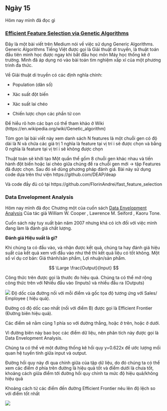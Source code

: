 ## Ngày 15

Hôm nay mình đã đọc gì

### [Efficient Feature Selection via Genetic Algorithms](https://towardsdatascience.com/efficient-feature-selection-via-genetic-algorithms-d6d3c9aff274)

Đây là một bài viết trên Medium nói  về việc sử dụng Generic Algorithms. Generic Algorithms Tiếng Việt được gọi là Giải thuật di truyền, là thuật toán đầu tiên mình học được ngay khi bắt đầu học môn Máy học thống kê ở trường. Mình đã áp dụng nó vào bài toán tìm nghiệm xấp xỉ của một phương trình đa thức.

Về Giải thuật di truyền có các định nghĩa chính:

- Population (dân số)

- Xác suất đột biến

- Xác suất lai chéo

- Chiến lược chọn các phần tử con

Để hiểu rõ hơn các bạn có thể tham khảo ở Wiki (https://en.wikipedia.org/wiki/Genetic_algorithm)

Tóm gọn lại bài viết này xem danh sách N features là một chuỗi gen có độ dài là N và chứa các giá trị 1 nghĩa là feature tại vị trí i sẽ được chọn và bằng 0 nghĩa là feature tại vị trí i sẽ không được chọn

Thuật toán sẽ khởi tạo Một quần thể gồm 8 chuỗi gen khác nhau và tiến hành đột biến hoặc lai chéo giữa chúng để ra chuỗi gen mới -> tập Features đã được chọn.
Sau đó sẽ dùng phương pháp đánh giá. 
Bài này sử dụng code dựa trên thư viện https://github.com/DEAP/deap

Và code đầy đủ có tại https://github.com/FlorinAndrei/fast_feature_selection

### Data Envelopment Analysis

Hôm nay mình đã đọc Chương một của cuốn sách [Data Envelopment Analysis](https://link.springer.com/book/10.1007/978-0-387-45283-8) Của tác giả William W. Cooper , Lawrence M. Seiford , Kaoru Tone.

Cuốn sách này tuy xuất bản năm 2007 nhưng khá có ích đối với việc mình đang làm là đánh giá chất lượng.

**Đánh giá Hiệu suất là gì​?**

Khi chúng ta có đầu vào, và nhận được kết quả, chúng ta hay đánh giá hiệu suất của kết quả xem với đầu vào như thế thì kết quả liệu có tốt không.​ Một số ví dụ cơ bản: Giá thành/sản phẩm, Lợi nhuận/sản phẩm.​

$$
\Large \frac{Output}{Input}
$$

Công thức trên được gọi là thước đo hiệu quả.​
Chúng ta có thể mở rộng công thức trên với Nhiều đầu vào (Inputs) và nhiều đầu ra (Outputs)​

![](images/01-2024/15/efficient_frontier.png)
Độ dốc của đường nối với mỗi điểm và gốc tọa độ tương ứng với Sales/ Employee ( hiệu quả).​

Đường có độ dốc cao nhất (nối với điểm B) được gọi là Efficient  Frontier (Đường biên hiệu quả).​

Các điểm sẽ nằm cùng 1 phía so với đường thẳng, hoặc ở trên, hoặc ở dưới.​

Vì đường biên này bao bọc các điểm dữ liệu, nên phân tích này được gọi là Data Envelopment Analysis.​

Chúng ta có thể  vẽ một đường thống kê hồi quy y=0.622x để ước lượng mối quan hệ tuyến tính giữa input và output.​

Đường hồi quy này đi qua chính giữa của tập dữ liệu, do đó chúng ta có thể xem các điểm ở phía trên đường là hiệu quả tốt và điểm dưới là chưa tốt, khoảng cách giữa điểm tới đường hồi quy chính ta mức độ hiệu quả/không hiệu quả​

Khoảng cách từ các điểm đến đường Efficient Frontier nêu lên độ lệch so với điểm tốt nhất​

![](images/01-2024/15/efficiente_frontier_regression_line.png)